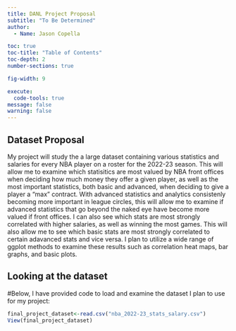 ```yaml
---
title: DANL Project Proposal
subtitle: "To Be Determined"
author: 
  - Name: Jason Copella

toc: true
toc-title: "Table of Contents"
toc-depth: 2
number-sections: true

fig-width: 9

execute:
  code-tools: true
message: false
warning: false
---
```


## Dataset Proposal

My project will study the a large dataset containing various statistics and salaries for every NBA player on a roster for the 2022-23 season. This will allow me to examine which statisitics are most valued by NBA front offices when deciding how much money they offer a given player, as well as the most important statistics, both basic and advanced, when deciding to give a player a "max" contract. With advanced statistics and analytics consistenly becoming more important in league circles, this will allow me to examine if advanced statistics that go beyond the naked eye have become more valued if front offices. I can also see which stats are most strongly correlated with higher salaries, as well as winning the most games. This will also allow me to see which basic stats are most strongly correlated to certain adavanced stats and vice versa. I plan to utilize a wide range of ggplot methods to examine these results such as correlation heat maps, bar graphs, and basic plots.


## Looking at the dataset
#Below, I have provided code to load and examine the dataset I plan to use for my project:
```r
final_project_dataset<-read.csv("nba_2022-23_stats_salary.csv")
View(final_project_dataset)
```
